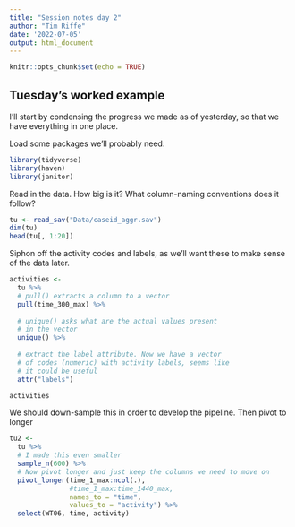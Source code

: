 ```yaml
---
title: "Session notes day 2"
author: "Tim Riffe"
date: '2022-07-05'
output: html_document
---
```


```r
knitr::opts_chunk$set(echo = TRUE)
```

## Tuesday's worked example

I'll start by condensing the progress we made as of yesterday, so that we have everything in one place.

Load some packages we'll probably need:
```r
library(tidyverse)
library(haven)
library(janitor)
```

Read in the data. How big is it? What column-naming conventions does it follow?
```r
tu <- read_sav("Data/caseid_aggr.sav")
dim(tu)
head(tu[, 1:20])
```

Siphon off the activity codes and labels, as we'll want these to make sense of the data later.
```r
activities <- 
  tu %>% 
  # pull() extracts a column to a vector
  pull(time_300_max) %>% 
  
  # unique() asks what are the actual values present
  # in the vector
  unique() %>% 
  
  # extract the label attribute. Now we have a vector
  # of codes (numeric) with activity labels, seems like
  # it could be useful
  attr("labels")

activities
```

We should down-sample this in order to develop the pipeline. Then pivot to longer

```r
tu2 <- 
  tu %>% 
  # I made this even smaller
  sample_n(600) %>% 
  # Now pivot longer and just keep the columns we need to move on
  pivot_longer(time_1_max:ncol(.),
               #time_1_max:time_1440_max,
               names_to = "time",
               values_to = "activity") %>% 
  select(WT06, time, activity)
```

